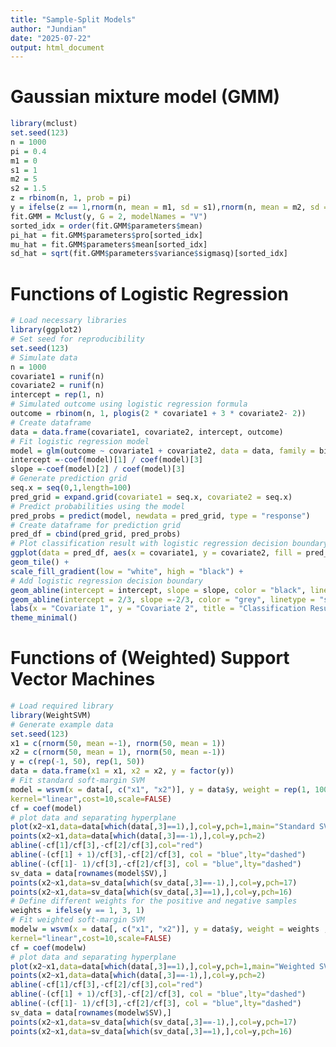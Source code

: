 ---
title: "Sample-Split Models"
author: "Jundian"
date: "2025-07-22"
output: html_document
---

# Gaussian mixture model (GMM)
```{r}
library(mclust)
set.seed(123)
n = 1000
pi = 0.4
m1 = 0
s1 = 1
m2 = 5
s2 = 1.5
z = rbinom(n, 1, prob = pi)
y = ifelse(z == 1,rnorm(n, mean = m1, sd = s1),rnorm(n, mean = m2, sd = s2))
fit.GMM = Mclust(y, G = 2, modelNames = "V")
sorted_idx = order(fit.GMM$parameters$mean)
pi_hat = fit.GMM$parameters$pro[sorted_idx]
mu_hat = fit.GMM$parameters$mean[sorted_idx]
sd_hat = sqrt(fit.GMM$parameters$variance$sigmasq)[sorted_idx]
```

# Functions of Logistic Regression
```{r}
# Load necessary libraries
library(ggplot2)
# Set seed for reproducibility
set.seed(123)
# Simulate data
n = 1000
covariate1 = runif(n)
covariate2 = runif(n)
intercept = rep(1, n)
# Simulated outcome using logistic regression formula
outcome = rbinom(n, 1, plogis(2 * covariate1 + 3 * covariate2- 2))
# Create dataframe
data = data.frame(covariate1, covariate2, intercept, outcome)
# Fit logistic regression model
model = glm(outcome ~ covariate1 + covariate2, data = data, family = binomial)
intercept =-coef(model)[1] / coef(model)[3]
slope =-coef(model)[2] / coef(model)[3]
# Generate prediction grid
seq.x = seq(0,1,length=100)
pred_grid = expand.grid(covariate1 = seq.x, covariate2 = seq.x)
# Predict probabilities using the model
pred_probs = predict(model, newdata = pred_grid, type = "response")
# Create dataframe for prediction grid
pred_df = cbind(pred_grid, pred_probs)
# Plot classification result with logistic regression decision boundary
ggplot(data = pred_df, aes(x = covariate1, y = covariate2, fill = pred_probs)) +
geom_tile() +
scale_fill_gradient(low = "white", high = "black") +
# Add logistic regression decision boundary
geom_abline(intercept = intercept, slope = slope, color = "black", linetype = "dashed") +
geom_abline(intercept = 2/3, slope =-2/3, color = "grey", linetype = "solid") +
labs(x = "Covariate 1", y = "Covariate 2", title = "Classification Result") +
theme_minimal()
```

# Functions of (Weighted) Support Vector Machines
```{r}
# Load required library
library(WeightSVM)
# Generate example data
set.seed(123)
x1 = c(rnorm(50, mean =-1), rnorm(50, mean = 1))
x2 = c(rnorm(50, mean = 1), rnorm(50, mean =-1))
y = c(rep(-1, 50), rep(1, 50))
data = data.frame(x1 = x1, x2 = x2, y = factor(y))
# Fit standard soft-margin SVM
model = wsvm(x = data[, c("x1", "x2")], y = data$y, weight = rep(1, 100),
kernel="linear",cost=10,scale=FALSE)
cf = coef(model)
# plot data and separating hyperplane
plot(x2~x1,data=data[which(data[,3]==1),],col=y,pch=1,main="Standard SVM")
points(x2~x1,data=data[which(data[,3]==-1),],col=y,pch=2)
abline(-cf[1]/cf[3],-cf[2]/cf[3],col="red")
abline(-(cf[1] + 1)/cf[3],-cf[2]/cf[3], col = "blue",lty="dashed")
abline(-(cf[1]- 1)/cf[3],-cf[2]/cf[3], col = "blue",lty="dashed")
sv_data = data[rownames(model$SV),]
points(x2~x1,data=sv_data[which(sv_data[,3]==-1),],col=y,pch=17)
points(x2~x1,data=sv_data[which(sv_data[,3]==1),],col=y,pch=16)
# Define different weights for the positive and negative samples
weights = ifelse(y == 1, 3, 1)
# Fit weighted soft-margin SVM
modelw = wsvm(x = data[, c("x1", "x2")], y = data$y, weight = weights ,
kernel="linear",cost=10,scale=FALSE)
cf = coef(modelw)
# plot data and separating hyperplane
plot(x2~x1,data=data[which(data[,3]==1),],col=y,pch=1,main="Weighted SVM")
points(x2~x1,data=data[which(data[,3]==-1),],col=y,pch=2)
abline(-cf[1]/cf[3],-cf[2]/cf[3],col="red")
abline(-(cf[1] + 1)/cf[3],-cf[2]/cf[3], col = "blue",lty="dashed")
abline(-(cf[1]- 1)/cf[3],-cf[2]/cf[3], col = "blue",lty="dashed")
sv_data = data[rownames(modelw$SV),]
points(x2~x1,data=sv_data[which(sv_data[,3]==-1),],col=y,pch=17)
points(x2~x1,data=sv_data[which(sv_data[,3]==1),],col=y,pch=16)
```
